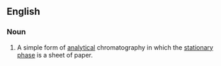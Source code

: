 ==English==

===Noun===
{{wikipedia}}
{{en-noun|-}}

# {{lb|en|chemistry}} A simple form of [[analytical]] chromatography in which the [[stationary phase]] is a sheet of paper.